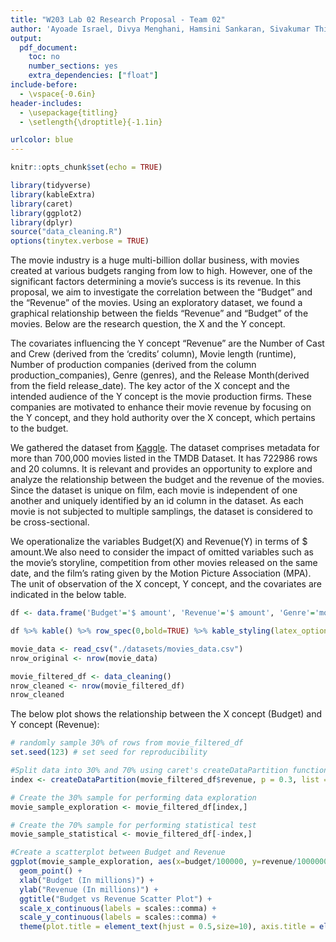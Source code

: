 ```yaml
---
title: "W203 Lab 02 Research Proposal - Team 02"
author: 'Ayoade Israel, Divya Menghani, Hamsini Sankaran, Sivakumar Thiyagarajan'
output:
  pdf_document:
    toc: no
    number_sections: yes
    extra_dependencies: ["float"]
include-before:
  - \vspace{-0.6in}
header-includes:
  - \usepackage{titling}
  - \setlength{\droptitle}{-1.1in}

urlcolor: blue
---
```



```r
knitr::opts_chunk$set(echo = TRUE)
```

```r
library(tidyverse)
library(kableExtra)
library(caret)
library(ggplot2)
library(dplyr)
source("data_cleaning.R")
options(tinytex.verbose = TRUE)
```

\quad The movie industry is a huge multi-billion dollar business, with movies created at various budgets ranging from low to high. However, one of the significant factors determining a movie's success is its revenue. In this proposal, we aim to investigate the correlation between the "Budget" and the "Revenue" of the movies. Using an exploratory dataset, we found a graphical relationship between the fields "Revenue" and "Budget" of the movies. Below are the research question, the X and the Y concept.
  \begin{quote}
    \begin{itemize}
    \item \textit{Research Question: \textbf{How does the budget of a movie influence its revenue?}}
    \item \textit{X Concept: Budget (metric)}
     \item \textit{Y Concept: Revenue (metric)}
      \end{itemize}
  \end{quote}
  
\quad The covariates influencing the Y concept "Revenue" are the Number of Cast and Crew (derived from the 'credits' column), Movie length (runtime), Number of production companies (derived from the column production_companies), Genre (genres), and the Release Month(derived from the field release_date). The key actor of the X concept and the intended audience of the Y concept is the movie production firms. These companies are motivated to enhance their movie revenue by focusing on the Y concept, and they hold authority over the X concept, which pertains to the budget.

\quad We gathered the dataset from [Kaggle](https://www.kaggle.com/datasets/akshaypawar7/millions-of-movies). The dataset comprises metadata for more than 700,000 movies listed in the TMDB Dataset. It has 722986 rows and 20 columns. It is relevant and provides an opportunity to explore and analyze the relationship between the budget and the revenue of the movies. Since the dataset is unique on film, each movie is independent of one another and uniquely identified by an id column in the dataset. As each movie is not subjected to multiple samplings, the dataset is considered to be cross-sectional. 

\quad We operationalize the variables Budget(X) and Revenue(Y) in terms of $ amount.We also need to consider the impact of omitted variables such as the movie's storyline, competition from other movies released on the same date, and the film's rating given by the Motion Picture Association (MPA). The unit of observation of the X concept, Y concept, and the covariates are indicated in the below table.


```r

df <- data.frame('Budget'='$ amount', 'Revenue'='$ amount', 'Genre'='movie category', "Movie title"='count', 'Number of Cast and Crew'='count', 'Number of production companies'='count', 'Release Date'='Date', check.names = FALSE) 

df %>% kable() %>% row_spec(0,bold=TRUE) %>% kable_styling(latex_options="scale_down")

```

```r
movie_data <- read_csv("./datasets/movies_data.csv")
nrow_original <- nrow(movie_data)
```

```r
movie_filtered_df <- data_cleaning()
nrow_cleaned <- nrow(movie_filtered_df)
nrow_cleaned
```
\quad The below plot shows the relationship between the X concept (Budget) and Y concept (Revenue):

```r
# randomly sample 30% of rows from movie_filtered_df
set.seed(123) # set seed for reproducibility

#Split data into 30% and 70% using caret's createDataPartition function
index <- createDataPartition(movie_filtered_df$revenue, p = 0.3, list = FALSE)

# Create the 30% sample for performing data exploration
movie_sample_exploration <- movie_filtered_df[index,]

# Create the 70% sample for performing statistical test
movie_sample_statistical <- movie_filtered_df[-index,]

#Create a scatterplot between Budget and Revenue
ggplot(movie_sample_exploration, aes(x=budget/100000, y=revenue/1000000,  color=genre_category)) +
  geom_point() +
  xlab("Budget (In millions)") +
  ylab("Revenue (In millions)") +
  ggtitle("Budget vs Revenue Scatter Plot") +
  scale_x_continuous(labels = scales::comma) +
  scale_y_continuous(labels = scales::comma) +
  theme(plot.title = element_text(hjust = 0.5,size=10), axis.title = element_text(size=10), legend.title = element_text(size=10))
```
